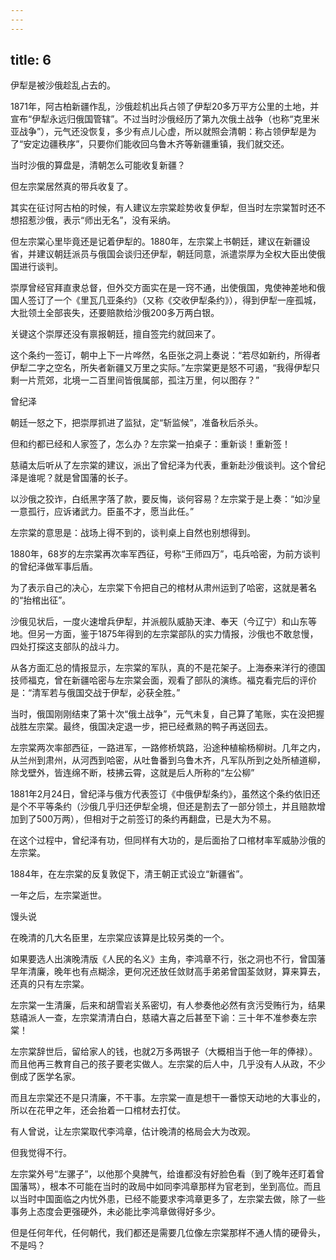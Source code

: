 ```yaml
---
---
---
```

title: 6
---



伊犁是被沙俄趁乱占去的。

1871年，阿古柏新疆作乱，沙俄趁机出兵占领了伊犁20多万平方公里的土地，并宣布“伊犁永远归俄国管辖”。不过当时沙俄经历了第九次俄土战争（也称“克里米亚战争”），元气还没恢复，多少有点儿心虚，所以就照会清朝：称占领伊犁是为了“安定边疆秩序”，只要你们能收回乌鲁木齐等新疆重镇，我们就交还。

当时沙俄的算盘是，清朝怎么可能收复新疆？

但左宗棠居然真的带兵收复了。

其实在征讨阿古柏的时候，有人建议左宗棠趁势收复伊犁，但当时左宗棠暂时还不想招惹沙俄，表示“师出无名”，没有采纳。

但左宗棠心里毕竟还是记着伊犁的。1880年，左宗棠上书朝廷，建议在新疆设省，并建议朝廷派员与俄国会谈归还伊犁，朝廷同意，派遣崇厚为全权大臣出使俄国进行谈判。

崇厚曾经官拜直隶总督，但外交方面实在是一窍不通，出使俄国，鬼使神差地和俄国人签订了一个《里瓦几亚条约》（又称《交收伊犁条约》），得到伊犁一座孤城，大批领土全部丧失，还要赔款给沙俄200多万两白银。

关键这个崇厚还没有禀报朝廷，擅自签完约就回来了。

这个条约一签订，朝中上下一片哗然，名臣张之洞上奏说：“若尽如新约，所得者伊犁二字之空名，所失者新疆又万里之实际。”左宗棠更是怒不可遏，“我得伊犁只剩一片荒郊，北境一二百里间皆俄属部，孤注万里，何以图存？”

曾纪泽



朝廷一怒之下，把崇厚抓进了监狱，定“斩监候”，准备秋后杀头。

但和约都已经和人家签了，怎么办？左宗棠一拍桌子：重新谈！重新签！

慈禧太后听从了左宗棠的建议，派出了曾纪泽为代表，重新赴沙俄谈判。这个曾纪泽是谁呢？就是曾国藩的长子。

以沙俄之狡诈，白纸黑字落了款，要反悔，谈何容易？左宗棠于是上奏：“如沙皇一意孤行，应诉诸武力。臣虽不才，愿当此任。”

左宗棠的意思是：战场上得不到的，谈判桌上自然也别想得到。

1880年，68岁的左宗棠再次率军西征，号称“王师四万”，屯兵哈密，为前方谈判的曾纪泽做军事后盾。

为了表示自己的决心，左宗棠下令把自己的棺材从肃州运到了哈密，这就是著名的“抬棺出征”。

沙俄见状后，一度火速增兵伊犁，并派舰队威胁天津、奉天（今辽宁）和山东等地。但另一方面，鉴于1875年得到的左宗棠部队的实力情报，沙俄也不敢怠慢，四处打探这支部队的战斗力。

从各方面汇总的情报显示，左宗棠的军队，真的不是花架子。上海泰来洋行的德国技师福克，曾在新疆哈密与左宗棠会面，观看了部队的演练。福克看完后的评价是：“清军若与俄国交战于伊犁，必获全胜。”

当时，俄国刚刚结束了第十次“俄土战争”，元气未复，自己算了笔账，实在没把握战胜左宗棠。最终，俄国决定退一步，把已经煮熟的鸭子再送回去。

左宗棠两次率部西征，一路进军，一路修桥筑路，沿途种植榆杨柳树。几年之内，从兰州到肃州，从河西到哈密，从吐鲁番到乌鲁木齐，凡军队所到之处所植道柳，除戈壁外，皆连绵不断，枝拂云霄，这就是后人所称的“左公柳”



1881年2月24日，曾纪泽与俄方代表签订《中俄伊犁条约》，虽然这个条约依旧还是个不平等条约（沙俄几乎归还伊犁全境，但还是割去了一部分领土，并且赔款增加到了500万两），但相对于之前签订的条约再翻盘，已是大为不易。

在这个过程中，曾纪泽有功，但同样有大功的，是后面抬了口棺材率军威胁沙俄的左宗棠。

1884年，在左宗棠的反复敦促下，清王朝正式设立“新疆省”。

一年之后，左宗棠逝世。

馒头说

在晚清的几大名臣里，左宗棠应该算是比较另类的一个。

如果要选人出演晚清版《人民的名义》主角，李鸿章不行，张之洞也不行，曾国藩早年清廉，晚年也有点糊涂，更何况还放任敛财高手弟弟曾国荃敛财，算来算去，还真的只有左宗棠。

左宗棠一生清廉，后来和胡雪岩关系密切，有人参奏他必然有贪污受贿行为，结果慈禧派人一查，左宗棠清清白白，慈禧大喜之后甚至下谕：三十年不准参奏左宗棠！

左宗棠辞世后，留给家人的钱，也就2万多两银子（大概相当于他一年的俸禄）。而且他再三教育自己的孩子要老实做人。左宗棠的后人中，几乎没有人从政，不少倒成了医学名家。

而且左宗棠还不是只清廉，不干事。左宗棠一直是想干一番惊天动地的大事业的，所以在花甲之年，还会抬着一口棺材去打仗。

有人曾说，让左宗棠取代李鸿章，估计晚清的格局会大为改观。

但我觉得不行。

左宗棠外号“左骡子”，以他那个臭脾气，给谁都没有好脸色看（到了晚年还盯着曾国藩骂），根本不可能在当时的政局中如同李鸿章那样为官老到，坐到高位。而且以当时中国面临之内忧外患，已经不能要求李鸿章更多了，左宗棠去做，除了一些事务上态度会更强硬外，未必能比李鸿章做得好多少。

但是任何年代，任何朝代，我们都还是需要几位像左宗棠那样不通人情的硬骨头，不是吗？